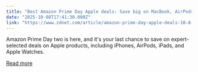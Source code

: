 ```yaml
---
title: "Best Amazon Prime Day Apple deals: Save big on MacBook, AirPods, and more this October"
date: "2025-10-08T17:41:30.000Z"
link: "https://www.zdnet.com/article/amazon-prime-day-apple-deals-10-8-2025/"
---
```


Amazon Prime Day two is here, and it's your last chance to save on expert-selected deals on Apple products, including iPhones, AirPods, iPads, and Apple Watches.

[Read more](https://www.zdnet.com/article/amazon-prime-day-apple-deals-10-8-2025/)
